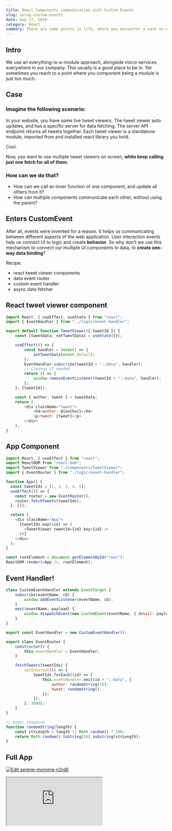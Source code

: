 ```yaml
---
title: React Components communication with Custom Events
slug: using-custom-events
date: Sep 17, 2019
category: React
summary: There are some points in life, where you encounter a case so unique, so different, so unexpected — that the solution just has to be special.
---
```


## Intro

We use an everything-is-a-module approach, alongside micro-services everywhere in our company.
This usually is a good place to be in.
Yet sometimes you reach to a point where you component being a module is just too much.

## Case

### Imagine the following scenario:

In your website, you have some live tweet viewers.
The tweet viewer auto updates, and has a specific server for data fetching.
The server API endpoint returns all tweets together.
Each tweet viewer is a standalone module, imported from and installed react library you hold.

Cool.

Now, you want to use multiple tweet viewers on screen, **while keep calling just one fetch for all of them**.

### How can we do that?

- How can we call an inner function of one component, and update all others from it?
- How can multiple components communicate each other, without using the parent?

## Enters CustomEvent

After all, events were invented for a reason.
It helps us communicating between different aspects of the web application.
User interaction events help us connect UI to logic and create **behavior**.
So why don't we use this mechanism to connect our multiple UI components to data, to **create one-way data binding**?

Recipe:

-   react tweet viewer components
-   data event router
-   custom event handler
-   async data fetcher

## React tweet viewer component

```javascript
import React, { useEffect, useState } from "react";
import { EventHandler } from "../logic/event-handler";

export default function TweetViewer({ tweetId }) {
    const [tweetData, setTweetData] = useState({});

    useEffect(() => {
        const handler = (event) => {
            setTweetData(event.detail);
        };
        EventHandler.subscribe(tweetId + "::data", handler);
        // Cleanup if needed
        return () => {
            window.removeEventListener(tweetId + "::data", handler);
        };
    }, [tweetId]);

    const { author, tweet } = tweetData;
    return (
        <div className="tweet">
            <h4>author: @{author}</h4>
            <p>tweet: {tweet}</p>
        </div>
    );
}

```

## App Component

```javascript
import React, { useEffect } from "react";
import ReactDOM from "react-dom";
import TweetViewer from "./components/TweetViewer";
import { EventRouter } from "./logic/event-handler";

function App() {
  const tweetIds = [1, 2, 3, 4, 5];
  useEffect(() => {
    const router = new EventRouter();
    router.fetchTweets(tweetIds);
  }, []);

  return (
    <div className="App">
      {tweetIds.map((id) => (
        <TweetViewer tweetId={id} key={id} />
      ))}
    </div>
  );
}

const rootElement = document.getElementById("root");
ReactDOM.render(<App />, rootElement);
```

## Event Handler!

```javascript
class CustomEventHandler extends EventTarget {
    subscribe(eventName, cb) {
        window.addEventListener(eventName, cb);
    }
    emit(eventName, payload) {
        window.dispatchEvent(new CustomEvent(eventName, { detail: payload }));
    }
}

export const EventHandler = new CustomEventHandler();

export class EventRouter {
    constructor() {
        this.eventHandler = EventHandler;
    }

    fetchTweets(tweetIds) {
        setInterval(() => {
            tweetIds.forEach((id) => {
                this.eventHandler.emit(id + "::data", {
                    author: randomString(10),
                    tweet: randomString(),
                });
            });
        }, 3000);
    }
}

// mimic response
function randomString(length) {
    const strLength = length || Math.random() * 100;
    return Math.random().toString(36).substring(strLength);
}
```

## Full App

[![Edit serene-morning-n2rd6](https://codesandbox.io/static/img/play-codesandbox.svg)](https://codesandbox.io/s/serene-morning-n2rd6?autoresize=1&fontsize=14&hidenavigation=1&theme=dark)

<iframe
    src="https://codesandbox.io/embed/serene-morning-n2rd6?fontsize=14&hidenavigation=1&theme=dark"
    style={{
        width: "100%",
        height: "500px",
        border: 0,
        borderRadius: "4px",
        overflow: "hidden"
    }}
    title="serene-morning-n2rd6"
    allow="accelerometer; ambient-light-sensor; camera; encrypted-media; geolocation; gyroscope; hid; microphone; midi; payment; usb; vr; xr-spatial-tracking"
    sandbox="allow-forms allow-modals allow-popups allow-presentation allow-same-origin allow-scripts"
/>
